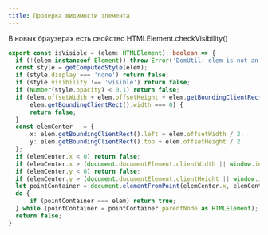 ```yaml
---
title: Проверка видимости элемента
---
```


В новых браузерах есть свойство HTMLElement.checkVisibility()

```ts
export const isVisible = (elem: HTMLElement): boolean => {
  if (!(elem instanceof Element)) throw Error('DomUtil: elem is not an element.');
  const style = getComputedStyle(elem);
  if (style.display === 'none') return false;
  if (style.visibility !== 'visible') return false;
  if (Number(style.opacity) < 0.1) return false;
  if (elem.offsetWidth + elem.offsetHeight + elem.getBoundingClientRect().height +
      elem.getBoundingClientRect().width === 0) {
      return false;
  }
  const elemCenter   = {
      x: elem.getBoundingClientRect().left + elem.offsetWidth / 2,
      y: elem.getBoundingClientRect().top + elem.offsetHeight / 2
  };
  if (elemCenter.x < 0) return false;
  if (elemCenter.x > (document.documentElement.clientWidth || window.innerWidth)) return false;
  if (elemCenter.y < 0) return false;
  if (elemCenter.y > (document.documentElement.clientHeight || window.innerHeight)) return false;
  let pointContainer = document.elementFromPoint(elemCenter.x, elemCenter.y) as HTMLElement;
  do {
      if (pointContainer === elem) return true;
  } while (pointContainer = pointContainer.parentNode as HTMLElement);
  return false;
}
```
